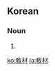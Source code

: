 {{also|教材}}
==Korean==
{{ko-hanjatab}}

===Noun===
{{ko-noun|hangeul=교재}}

# {{hanja form of|교재|teaching materials}}

[[ko:敎材]]
[[ja:敎材]]